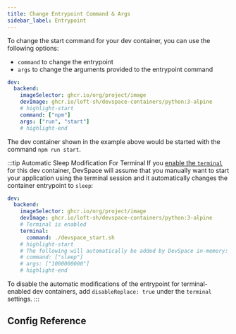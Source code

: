 ```yaml
---
title: Change Entrypoint Command & Args
sidebar_label: Entrypoint
---
```



To change the start command for your dev container, you can use the following options:
- `command` to change the entrypoint
- `args` to change the arguments provided to the entrypoint command

```yaml title=devspace.yaml
dev:
  backend:
    imageSelector: ghcr.io/org/project/image
    devImage: ghcr.io/loft-sh/devspace-containers/python:3-alpine
    # highlight-start
    command: ["npm"]
    args: ["run", "start"]
    # highlight-end
```

The dev container shown in the example above would be started with the command `npm run start`.

:::tip Automatic Sleep Modification For Terminal
If you [enable the `terminal`](../workflow/terminal.mdx) for this dev container, DevSpace will assume that you manually want to start your application using the terminal session and it automatically changes the container entrypoint to `sleep`:

```yaml title=devspace.yaml
dev:
  backend:
    imageSelector: ghcr.io/org/project/image
    devImage: ghcr.io/loft-sh/devspace-containers/python:3-alpine
    # Terminal is enabled
    terminal:
      command: ./devspace_start.sh
    # highlight-start
    # The following will automatically be added by DevSpace in-memory:
    # command: ["sleep"]
    # args: ["1000000000"]
    # highlight-end
```

To disable the automatic modifications of the entrypoint for terminal-enabled dev containers, add `disableReplace: true` under the `terminal` settings.
:::


## Config Reference

<ConfigPartialCommand/>
<ConfigPartialArgs/>
